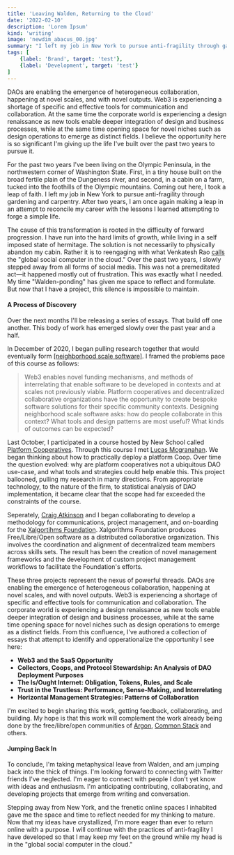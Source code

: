 ```yaml
---
title: 'Leaving Walden, Returning to the Cloud'
date: '2022-02-10'
description: 'Lorem Ipsum'
kind: 'writing'
image: 'newdim_abacus_00.jpg'
summary: "I left my job in New York to pursue anti-fragility through gardening and carpentry. After two years, I am once again making a leap in an attempt to reconcile my career with the lessons I learned attempting to forge a simple life."
tags: [
    {label: 'Brand', target: 'test'},
    {label: 'Development', target: 'test'}
]
---
```


 DAOs are enabling the emergence of heterogeneous collaboration, happening at novel scales, and with novel outputs. Web3 is experiencing a shortage of specific and effective tools for communication and collaboration. At the same time the corporate world is experiencing a design renaissance as new tools enable deeper integration of design and business processes, while at the same time opening space for novel niches such as design operations to emerge as distinct fields. I believe the opportunity here is so significant I'm giving up the life I've built over the past two years to pursue it. 

For the past two years I've been living on the Olympic Peninsula, in the northwestern corner of Washington State. First, in a tiny house built on the broad fertile plain of the Dungeness river, and second, in a cabin on a farm, tucked into the foothills of the Olympic mountains. Coming out here, I took a leap of faith. I left my job in New York to pursue anti-fragility through gardening and carpentry. After two years, I am once again making a leap in an attempt to reconcile my career with the lessons I learned attempting to forge a simple life. 

The cause of this transformation is rooted in the difficulty of forward progression. I have run into the hard limits of growth, while living in a self imposed state of hermitage. The solution is not necessarily to physically abandon my cabin. Rather it is to reengaging with what Venkatesh Rao [calls](https://studio.ribbonfarm.com/p/against-waldenponding?utm_source=url) the "global social computer in the cloud." Over the past two years, I slowly stepped away from all forms of social media. This was not a premeditated act—it happened mostly out of frustration. This was exactly what I needed.  My time "Walden-ponding" has given me space to reflect and formulate. But now that I have a project, this silence is impossible to maintain.

#### A Process of Discovery

Over the next months I'll be releasing a series of essays. That build off one another. This body of work has emerged slowly over the past year and a half.  

In December of 2020, I began pulling research together that would eventually form [[neighborhood scale software]](). I framed the problems pace of this course as follows: 

> Web3 enables novel funding mechanisms, and methods of interrelating that enable software to be developed in contexts and at scales not previously viable. Platform cooperatives and decentralized collaborative organizations have the opportunity to create bespoke software solutions for their specific community contexts. Designing neighborhood scale software asks: how do people collaborate in this context? What tools and design patterns are most useful? What kinds of outcomes can be expected?

Last October, I participated in a course hosted by New School called [Platform Cooperatives](). Through this course I met [Lucas Mcgranahan](https://www.linkedin.com/in/lucasmcgranahan/). We began thinking about how to practically deploy a platform Coop. Over time the question evolved: why are platform cooperatives not a ubiquitous DAO use-case, and what tools and strategies could help enable this. This project ballooned, pulling my research in many directions. From appropriate technology, to the nature of the firm, to statistical analysis of DAO implementation, it became clear that the scope had far exceeded the constraints of the course. 

Seperately, [Craig Atkinson](https://www.linkedin.com/in/craigaatkinson/) and I began collaborating to develop a methodology for communications, project management, and on-boarding for the [Xalgortihms Foundation](https://xalgorithms.org). Xalgorithms Foundation produces Free/Libre/Open software as a distributed collaborative organization. This involves the coordination and alignment of decentralized team members across skills sets. The result has been the creation of novel management frameworks and the development of custom project management workflows to facilitate the Foundation's efforts. 

These three projects represent the nexus of powerful threads. DAOs are enabling the emergence of heterogeneous collaboration, happening at novel scales, and with novel outputs. Web3 is experiencing a shortage of specific and effective tools for communication and collaboration. The corporate world is experiencing a design renaissance as new tools enable deeper integration of design and business processes, while at the same time opening space for novel niches such as design operations to emerge as a distinct fields. From this confluence, I've authored a collection of essays that attempt to identify and opperationalize the opportunity I see here:

- **Web3 and the SaaS Opportunity**
- **Collectors, Coops, and Protocol Stewardship: An Analysis of DAO Deployment Purposes**
- **The Is/Ought Internet: Obligation, Tokens, Rules, and Scale**
- **Trust in the Trustless: Performance, Sense-Making, and Interrelating**
- **Horizontal Management Strategies: Patterns of Collaboration**

I'm excited to begin sharing this work, getting feedback, collaborating, and building. My hope is that this work will complement the work already being done by the free/libre/open communities of [Argon](https://aragon.io), [Common Stack](https://commonstack.org) and others.

#### Jumping Back In

To conclude, I'm taking metaphysical leave from Walden, and am jumping back into the thick of things. I'm looking forward to connecting with Twitter friends I've neglected. I'm eager to connect with people I don't yet know with ideas and enthusiasm. I'm anticipating contributing, collaborating, and developing projects that emerge from writing and conversation.

Stepping away from New York, and the frenetic online spaces I inhabited gave me the space and time to reflect needed for my thinking to mature. Now that my ideas have crystallized, I'm more eager than ever to return online with a purpose. I will continue with the practices of anti-fragility I have developed so that I may keep my feet on the ground while my head is in the "global social computer in the cloud."



